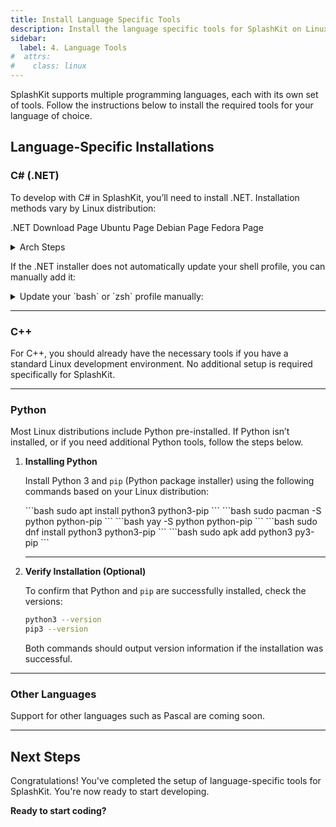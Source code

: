 ```yaml
---
title: Install Language Specific Tools
description: Install the language specific tools for SplashKit on Linux.
sidebar:
  label: 4. Language Tools
#  attrs:
#    class: linux
---
```



SplashKit supports multiple programming languages, each with its own set of tools. Follow the instructions below to install the required tools for your language of choice.

## Language-Specific Installations

### C# (.NET)

To develop with C# in SplashKit, you’ll need to install .NET. Installation methods vary by Linux distribution:

<LinkButton href="https://dotnet.microsoft.com/en-us/download?initial-os=linux">.NET Download Page</LinkButton>
<LinkButton href="https://learn.microsoft.com/en-us/dotnet/core/install/linux-ubuntu">Ubuntu Page</LinkButton>
<LinkButton href="https://learn.microsoft.com/en-us/dotnet/core/install/linux-debian">Debian Page</LinkButton>
<LinkButton href="https://learn.microsoft.com/en-us/dotnet/core/install/linux-fedora">Fedora Page</LinkButton>

<details>
<summary>Arch Steps</summary>
  To install .NET SDK on Arch:

  ```bash
  yay -S dotnet-sdk
  ```

  To install only the .NET runtime (for running .NET apps without development tools):

  ```bash
  yay -S dotnet-runtime
  ```

</details>

If the .NET installer does not automatically update your shell profile, you can manually add it:

<details>
<summary>Update your `bash` or `zsh` profile manually:</summary>
<Tabs syncKey="bash-zsh">
<TabItem label="bash">
Open your `~/.bashrc` file:
```bash
nano ~/.bashrc
```
Add the following lines near the end:
```bash
export DOTNET_ROOT=$HOME/.dotnet
export PATH=$PATH:$HOME/.dotnet
```
Apply the changes:
```bash
source ~/.bashrc
```
</TabItem>
<TabItem label="zsh">
Open your `.zshrc` file:
```bash
nano ~/.zshrc
```
Add the following lines near the end:
```bash
export DOTNET_ROOT=$HOME/.dotnet
export PATH=$PATH:$HOME/.dotnet
```
Apply the changes:
```bash
source ~/.zshrc
```
</TabItem>
</Tabs>
</details>

---

### C++

For C++, you should already have the necessary tools if you have a standard Linux development environment. No additional setup is required specifically for SplashKit.

---

### Python

Most Linux distributions include Python pre-installed. If Python isn’t installed, or if you need additional Python tools, follow the steps below.

<Steps>

1. **Installing Python**

    Install Python 3 and `pip` (Python package installer) using the following commands based on your Linux distribution:

    <Tabs syncKey="linux-distro">
    <TabItem label="Ubuntu/Debian">
    ```bash
    sudo apt install python3 python3-pip
    ```
    </TabItem>

    <TabItem label="Arch">
    <Tabs syncKey="package-manager">
    <TabItem label="With pacman">
    ```bash
    sudo pacman -S python python-pip
    ```
    </TabItem>
    <TabItem label="With yay">
    ```bash
    yay -S python python-pip
    ```
    </TabItem>
    </Tabs>
    </TabItem>

    <TabItem label="Fedora">
    ```bash
    sudo dnf install python3 python3-pip
    ```
    </TabItem>

    <TabItem label="Alpine">
    ```bash
    sudo apk add python3 py3-pip
    ```
    </TabItem>
    </Tabs>

   ---

2. **Verify Installation (Optional)**

    To confirm that Python and `pip` are successfully installed, check the versions:

    ```bash
    python3 --version
    pip3 --version
    ```

    Both commands should output version information if the installation was successful.

</Steps>

---

### Other Languages

Support for other languages such as Pascal are coming soon.

---

## Next Steps

Congratulations! You've completed the setup of language-specific tools for SplashKit. You're now ready to start developing.

**Ready to start coding?**  
